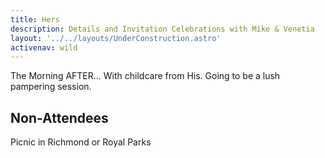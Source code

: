 ```yaml
---
title: Hers
description: Details and Invitation Celebrations with Mike & Venetia
layout: '../../layouts/UnderConstruction.astro'
activenav: wild
---
```


The Morning AFTER... With childcare from His. Going to be a lush pampering
session.

## Non-Attendees

Picnic in Richmond or Royal Parks
